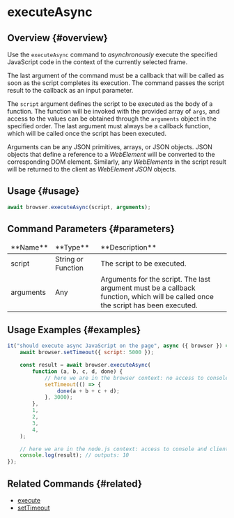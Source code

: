 # executeAsync

## Overview {#overview}

Use the `executeAsync` command to _asynchronously_ execute the specified JavaScript code in the context of the currently selected frame.

The last argument of the command must be a callback that will be called as soon as the script completes its execution. The command passes the script result to the callback as an input parameter.

The `script` argument defines the script to be executed as the body of a function. The function will be invoked with the provided array of `args`, and access to the values can be obtained through the `arguments` object in the specified order. The last argument must always be a callback function, which will be called once the script has been executed.

Arguments can be any JSON primitives, arrays, or JSON objects. JSON objects that define a reference to a _WebElement_ will be converted to the corresponding DOM element. Similarly, any _WebElements_ in the script result will be returned to the client as _WebElement JSON_ objects.

## Usage {#usage}

```javascript
await browser.executeAsync(script, arguments);
```

## Command Parameters {#parameters}

<table>
<thead>
<tr><td>**Name**</td><td>**Type**</td><td>**Description**</td></tr>
</thead>
<tbody>
<tr><td>script</td><td>String or Function</td><td>The script to be executed.</td></tr>
<tr><td>arguments</td><td>Any</td><td>Arguments for the script. The last argument must be a callback function, which will be called once the script has been executed.</td></tr>

</tbody>
</table>

## Usage Examples {#examples}

```javascript
it("should execute async JavaScript on the page", async ({ browser }) => {
    await browser.setTimeout({ script: 5000 });

    const result = await browser.executeAsync(
        function (a, b, c, d, done) {
            // here we are in the browser context: no access to console or client
            setTimeout(() => {
                done(a + b + c + d);
            }, 3000);
        },
        1,
        2,
        3,
        4,
    );

    // here we are in the node.js context: access to console and client is available
    console.log(result); // outputs: 10
});
```

## Related Commands {#related}

-   [execute](../execute)
-   [setTimeout](../setTimeout)
